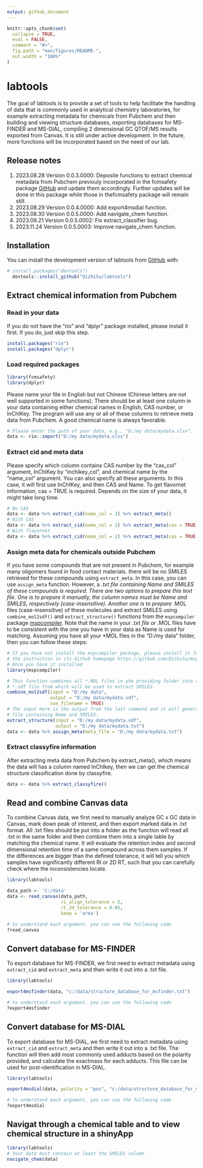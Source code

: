 ```yaml
---
output: github_document
---
```


<!-- README.md is generated from README.Rmd. Please edit that file -->

```r
knitr::opts_chunk$set(
  collapse = TRUE,
  eval = FALSE,
  comment = "#>",
  fig.path = "man/figures/README-",
  out.width = "100%"
)
```

# labtools

<!-- badges: start -->
<!-- badges: end -->

The goal of labtools is to provide a set of tools to help facilitate the 
handling of data that is commonly used in analytical chemistry laboratories,
for example extracting metadata for chemicals from Pubchem and then building and
viewing structure databases, exporting databases for MS-FINDER and MS-DIAL, 
compiling 2 dimensional GC QTOF/MS results exported from Canvas. It is still under
active development. In the future, more functions will be incorporated based on
the need of our lab.

## Release notes
1. 2023.08.28 Version 0.0.3.0000: Deposite functions to extract chemical metadata 
from Pubchem previouly incorporated in the fcmsafety package [GitHub](https://github.com/QizhiSu/fcmsafety) and update them accordingly. 
Further updates will be done in this package while those in thefcmsafety package 
will remain still.
2. 2023.08.29 Version 0.0.4.0000: Add export4msdial function.
3. 2023.08.30 Version 0.0.5.0000: Add navigate_chem function.
4. 2023.09.21 Version 0.0.5.0002: Fix extract_classifier bug.
5. 2023.11.24 Version 0.0.5.0003: Improve navigate_chem function.

## Installation

You can install the development version of labtools from [GitHub](https://github.com/) with:

``` r
# install.packages("devtools")
  devtools::install_github("QizhiSu/labtools")
```

## Extract chemical information from Pubchem
### Read in your data

If you do not have the "rio" and "dplyr" package installed, please install it first. 
If you do, just skip this step.

```r
install.packages("rio")
install.packages("dplyr")
```

### Load required packages
```r
library(fcmsafety)
library(dplyr)
```

Please name your file in English but not Chinese (Chinese letters are not well 
supported in some functions). There should be at least one
column in your data containing either chemical names in English, CAS number, or 
InChIKey. The program will use any or all of these columns to retrieve meta data 
from Pubchem. A good chemical name is always favorable.
```r
# Please enter the path of your data, e.g., "D:/my data/mydata.xlsx".
data <- rio::import("D:/my data/mydata.xlsx")
```

### Extract cid and meta data

Please specify which column contains CAS number by the "cas_col" argument, 
InChIKey by "inchikey_col", and chemical name by the "name_col" argument. You 
can also specify all these arguments. In this case, it will first use InChIKey, 
and then CAS and Name. To get flavornet information, cas = TRUE is required.
Depends on the size of your data, it might take long time.
```r
# No CAS
data <- data %>% extract_cid(name_col = 1) %>% extract_meta()
# With CAS
data <- data %>% extract_cid(name_col = 1) %>% extract_meta(cas = TRUE)
# With flavornet
data <- data %>% extract_cid(name_col = 1) %>% extract_meta(cas = TRUE, flavonet = TRUE)
```

### Assign meta data for chemicals outside Pubchem
If you have some compounds that are not present in Pubchem, for example many 
oligomers found in food contact materials. there will be no
SMILES retrieved for these compounds using ```extract_meta```. In this case,
you can use ```assign_meta``` function. However, a *.txt file containing Name 
and SMILES of these compounds is required. There are two options to prepare this
text file. One is to prepare it manually, the column names must be Name and 
SMILES, respectively (case-insensitive). Another one is to prepare *.MOL files 
(case-insensitive) of these molecules and extract SMILES using ```combine_mol2sdf()```
and ```extract_structure()``` functions from the ```mspcompiler``` package
[mspcompiler](https://github.com/QizhiSu/mspcompiler). Note that the name in your *.txt
file or *.MOL files have to be consistent with the one you have in your data
as Name is used for matching. Assuming you have all your *MOL files in the
"D:/my data" folder, then you can follow these steps:
```r
# If you have not install the mspcompiler package, please install it following
# the instruction in its Github homepage https://github.com/QizhiSu/mspcompiler.
# Once you have it installed
library(mspcompiler)

# This function combines all *.MOL files in yhe providing folder into a single 
# *.sdf file from which will be used to extract SMILES. 
combine_mol2sdf(input = "D:/my data", 
                output = "D:/my data/mydata.sdf",
                use_filename = TRUE)
# The input here is the output from the last command and it will generate a *.txt 
# file containing Name and SMILES.  
extract_structure(input = "D:/my data/mydata.sdf",
                  output = "D:/my data/mydata.txt")
data <- data %>% assign_meta(meta_file = "D:/my data/mydata.txt")
```

### Extract classyfire information

After extracting meta data from Pubchem by extract_meta(), which means the data 
will has a column named InChIkey, then we can get the chemical structure 
classification done by classyfire.
```r
data <- data %>% extract_classyfire()
```


## Read and combine Canvas data

To combine Canvas data, we first need to manually analyze GC x GC data in Canvas,
mark down peak of interest, and then export marked data in .txt format. All .txt 
files should be put into a folder as the function will read all .txt in the same
folder and then combine them into a single table by matching the chemical name. 
It will evaluate the retention index and second dimensional retention time of a 
same compound across them samples. If the differences are bigger than the defined 
tolerance, it will tell you which samples have significantly different RI or 2D RT,
such that you can carefully check where the inconsistencies locate. 
```r
library(labtools)

data_path <- 'C:/data'
data <- read_canvas(data_path, 
                    ri_align_tolerance = 5,
                    rt_2d_tolerance = 0.05,
                    keep = 'area')

# to understand each argument, you can use the following code
?read_canvas

```

## Convert database for MS-FINDER
To export database for MS-FINDER, we first need to extract metadata using 
```extract_cid``` and ```extract_meta``` and then write it out into a .txt file. 
```r
library(labtools)

export4msfinder(data, "c:/data/structure_database_for_msfinder.txt")

# to understand each argument, you can use the following code
?export4msfinder

```

## Convert database for MS-DIAL
To export database for MS-DIAL, we first need to extract metadata using 
```extract_cid``` and ```extract_meta``` and then write it out into a .txt file. 
The function will then add most commonly used adducts based on the polarity provided,
and calculate the exactmass for each adducts. This file can be used for 
post-identification in MS-DIAL.
```r
library(labtools)

export4msdial(data, polarity = "pos", "c:/data/structure_database_for_msfinder.txt")

# to understand each argument, you can use the following code
?export4msdial
```

## Navigat through a chemical table and to view chemical structure in a shinyApp
```r
library(labtools)
# Your data must contain at least the SMILES column
navigate_chem(data)

```


